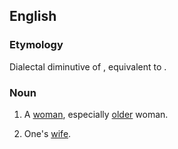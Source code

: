 ==English==

===Etymology===
Dialectal diminutive of {{m|en|wife||woman}}, equivalent to {{suffix|wife|ie|lang=en}}.

===Noun===
{{en-noun}}

# {{lb|en|Geordie|derogatory}} A [[woman]], especially [[old]]er woman.
# {{lb|en|US|informal|affectionate}} One's [[wife]].